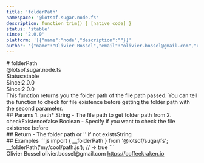 ```yaml
---
title: 'folderPath'
namespace: '@lotsof.sugar.node.fs'
description: function trim() { [native code] }
status: 'stable'
since: '2.0.0'
platform: '[{"name":"node","description":""}]'
author: '{"name":"Olivier Bossel","email":"olivier.bossel@gmail.com","url":"https://coffeekraken.io"}'
---
```

<div class="docmap-mdx">
# folderPath
<div class="_namespace">@lotsof.sugar.node.fs</div>
<div class="_metas">
<div class="_status"><span class="_status-label">Status:</span><span class="_status-value -stable">stable</span></div>
<div class="_since"><span class="_since-label">Since:</span><span class="_since-value">2.0.0</span></div>
<div class="_since"><span class="_since-label">Since:</span><span class="_since-value">2.0.0</span></div>
</div>
<div class="_description">
This function returns you the folder path of the file path passed.
You can tell the function to check for file existence before getting
the folder path with the second parameter.
</div>
<div class="_params">
## Params
1. <span class="_name">path<span class="_required">*</span></span><span class="_default"></span> <span class="_type">String</span>
   - The file path to get folder path from
2. <span class="_name">checkExistence</span><span class="_default">false</span> <span class="_type">Boolean</span>
   - Specify if you want to check the file existence before
</div>
<div class="_return">
## Return
- <span class="_description">The folder path or '' if not exists</span><span class="_default"></span><span class="_type">String</span>
</div>
<div class="_examples">
## Examples
```js
import { __folderPath } from '@lotsof/sugar/fs';
__folderPath('my/cool/path.js'); // => true
```
</div>
<div class="_author">
<span class="_name">Olivier Bossel</span>
<span class="_email">olivier.bossel@gmail.com</span>
<a href="https://coffeekraken.io" target="_blank" class="_url">https://coffeekraken.io</a>
</div>
</div>